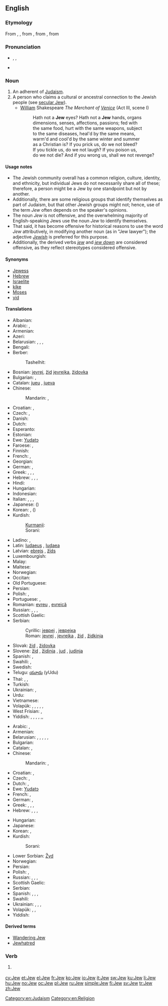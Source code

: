 {{also|jew}}
==English==
{{wikipedia|Jew}}

===Etymology===
From {{etyl|fro}} {{term|juiu|lang=fro}}, {{term|gyu|lang=fro}}, from {{etyl|la|en}} {{term|Iudaeus|Iūdaeus|lang=la}}, from {{etyl|grc}} {{term|Ἰουδαῖος|sc=polytonic|tr=Ioudaios}}, from {{etyl|he}} {{term|יהודי||lang=he|tr=Yehudi}}

===Pronunciation===
* {{enPR|jo͞o}}, {{IPA|/dʒuː/}}, {{X-SAMPA|/dZu:/}}
* {{rhymes|uː}}

===Noun===
{{en-noun}}

# An adherent of [[Judaism]].
# A person who claims a cultural or ancestral connection to the Jewish people (see [[secular Jew]]).
#* [[William]] Shakespeare ''The Merchant of [[Venice]]'' (Act III, scene I)
#*: Hath not a '''Jew''' eyes? Hath not a '''Jew''' hands, organs
#*: dimensions, senses, affections, passions; fed with
#*: the same food, hurt with the same weapons, subject
#*: to the same diseases, heal'd by the same means,
#*: warm'd and cool'd by the same winter and summer
#*: as a Christian is? If you prick us, do we not bleed?
#*: If you tickle us, do we not laugh? If you poison us,
#*: do we not die? And if you wrong us, shall we not revenge?

====Usage notes====
* The Jewish community overall has a common religion, culture, identity, and ethnicity, but individual Jews do not necessarily share all of these; therefore, a person might be a Jew by one standpoint but not by another.
* Additionally, there are some religious groups that identify themselves as part of Judaism, but that other Jewish groups might not; hence, use of the term ''Jew'' often depends on the speaker's opinions.
* The noun ''Jew'' is not offensive, and the overwhelming majority of English-speaking Jews use the noun ''Jew'' to identify themselves.
* That said, it has become offensive for historical reasons to use the word ''Jew'' attributively, in modifying another noun (as in "Jew lawyer"); the adjective ''[[Jewish]]'' is preferred for this purpose.
* Additionally, the derived verbs ''[[jew]]'' and ''[[jew down]]'' are considered offensive, as they reflect stereotypes considered offensive.

====Synonyms====
* [[Jewess]] {{qualifier|female|archaic}}
* [[Hebrew]] {{qualifier|dated}}
* [[Israelite]] {{qualifier|dated}}
* [[kike]] {{qualifier|derogatory}}
* [[Moses]] {{qualifier|dated|derogatory}}
* [[yid]] {{qualifier|derogatory}}

====Translations====
{{trans-top|person of the Jewish faith}}
* Albanian: {{t+|sq|çifut|m|xs=Albanian}}
* Arabic: {{t-|ar|يهودي|m|tr=yahuudiy}}, {{t-|ar|يهودية|f|tr=yahudíyya}}
* Armenian: {{t-|hy|հրեա|tr=hrea}}
* Azeri: {{t-|az|yəhudi|xs=Azeri}}
* Belarusian: {{t-|be|яўрэй|m|tr=jaŭréj|xs=Belarusian}}, {{t-|be|яўрэйка|f|tr=jaŭréjka|xs=Belarusian}}, {{qualifier|now obsolete}} {{t-|be|габрэй|m|tr=habréj|xs=Belarusian}}, {{t-|be|габрэйка|f|tr=habréjka|xs=Belarusian}}
* Bengali: {{t-|bn|ইহুদি|tr=ihudi|sc=Beng|xs=Bengali}}
* Berber:
*: Tashelhit: {{tø|shi|uday|m}}
* Bosnian: [[jevrej#Bosnian|jevrej]], [[žid#Bosnian|žid]] {{m}} [[jevrejka#Bosnian|jevrejka]], [[židovka#Bosnian|židovka]] {{f}}
* Bulgarian: {{t+|bg|евреин|m|tr=evréin}}, {{t-|bg|еврейка|f|tr=evréjka}}
* Catalan: [[jueu]] {{m}}, [[jueva]] {{f}}
* Chinese:
*: Mandarin: {{t|cmn|猶太人|sc=Hani}}, {{t|cmn|犹太人|tr=Yóutàirén|sc=Hani}}
* Croatian: {{t-|hr|Židov|m}}, {{t-|hr|Židovka|f}}
* Czech: {{t-|cs|Žid|m}}, {{t+|cs|Židovka|f}}
* Danish: {{t-|da|jøde|c}}
* Dutch: {{t+|nl|jood|m|f}}
* Esperanto: {{t-|eo|judo}}
* Estonian: {{t-|et|juut}}
* Ewe: [[Yudatɔ]]
* Faroese: {{t-|fo|jødi|m}}, {{t-|fo|gýðingur|m}}
* Finnish: {{t+|fi|juutalainen}}
* French: {{t+|fr|Juif|m}}, {{t+|fr|Juive|f}}
* Georgian: {{t-|ka|ებრაელი|tr=ebrauli|sc=Geor|xs=Georgian}}
* German: {{t+|de|Jude|m}}, {{t+|de|Jüdin|f}}
* Greek: {{t+|el|Εβραίος|m|tr=Evraíos|sc=Grek}}, {{t+|el|Εβραία|f|tr=Evraía|sc=Grek}}, {{t+|el|Ισραηλίτης|m|tr=Israilítis|sc=Grek}}, {{t+|el|Ισραηλίτισσα|f|tr=Israilítissa|sc=Grek}}
* Hebrew: {{t+|he|יהודי|m|tr=Yehudí}}, {{t-|he|יהודיה|f|tr=Yehudiyá}}, {{t+|he|יהודים|m|p|tr=Yehudím}}, {{t-|he|יהודיות|f|p|tr=Yehudiyót}}
* Hindi: {{t-|hi|यहूदी|tr=yahūdī|xs=Hindi}}
* Hungarian: {{t+|hu|zsidó}}
* Indonesian: {{t-|id|Yahudi|xs=Indonesian}}
* Italian: {{t-|it|giudeo|m}}, {{t-|it|giudea|f}}, {{t+|it|ebreo|m}}, {{t+|it|ebrea|f}}
* Japanese: {{t-|ja|ユダヤ人|tr=Yudaya-jin}} ({{t-|ja|猶太人}})
* Korean: {{t-|ko|유대인|tr=Yudaein|sc=Hang}}, {{t+|ko|유태인|tr=Yutaein|sc=Hang}} ({{t+|ko|猶太人|sc=Hani}})
* Kurdish:
*: [[Kurmanji]]: {{t+|ku|cihû}}
*: Sorani: {{ku-Arab|[[جوله‌که]]}}
{{trans-mid}}
* Ladino: {{tø|lad|djudío}}, {{tø|lad|djudía}}
* Latin: [[Iudaeus]] {{m}}, [[Iudaea]] {{f}}
* Latvian: [[ebrejs]] {{m}}, [[žīds]] {{m}}
* Luxembourgish: {{t-|lb|Judd|m}}
* Malay: {{t+|ms|Yahudi|xs=Malay}}
* Maltese: {{t-|mt|ludi|xs=Maltese}}
* Norwegian: {{t+|no|jøde|m}}
* Occitan: {{t+|oc|josieu}}
* Old Portuguese: {{tø|roa-ptg|judeu}}
* Persian: {{t+|fa|یهودی|tr=yahudi}}
* Polish: {{t+|pl|żyd|m}}, {{t-|pl|żydówka|f}}
* Portuguese: {{t+|pt|judeu|m}}, {{t+|pt|judia|f}}
* Romanian: [[evreu]] {{m}}, [[evreică]] {{f}}
* Russian: {{t+|ru|иудей|m|tr=iudéj}}, {{t+|ru|иудейка|f|tr=iudéjka}}, {{t+|ru|еврей|m|tr=jevréj}}, {{t+|ru|еврейка|f|tr=jevréjka}}
* Scottish Gaelic: {{t-|gd|Iùdhach|m|xs=Scottish Gaelic}}
* Serbian:
*: Cyrillic: [[јевреј#Serbian|јевреј]] {{m}}, [[јеврејка#Serbian|јеврејка]] {{f}}
*: Roman: [[jevrej#Serbian|jevrej]] {{m}}, [[jevrejka#Serbian|jevrejka]] {{f}}, [[žid]] {{m}}, [[židkinja]] {{f}}
* Slovak: [[žid]] {{m}}, [[židovka]] {{f}}
* Slovene: [[žid]] {{m}}, [[židinja]] {{f}}, [[jud]] {{m}}, [[judinja]] {{f}}
* Spanish: {{t+|es|judío|m}}, {{t-|es|judía|f}}
* Swahili: {{t+|sw|wayahudi|xs=Swahili}}, {{t+|sw|Myahudi}}
* Swedish: {{t+|sv|jude|c}}
* Telugu: [[యూదు]] (yUdu)
* Thai: {{t-|th|ยิว|tr=yiw}}, {{t-|th|คนยิว|tr=kon yiw}}, {{t-|th|ชาวยิว|tr=chaao yiw}}
* Turkish: {{t+|tr|Yahudi}}
* Ukrainian: {{t-|uk|іудей|m|tr=iudéj|xs=Ukrainian}}, {{t-|uk|іудейка|f|tr=iudéjka|xs=Ukrainian}}
* Urdu: {{t+|ur|یہودی|tr=yahūdī|xs=Urdu}}
* Vietnamese: {{t-|vi|Do thái|alt=người Do thái|xs=Vietnamese}}
* Volapük: {{qualifier|♂♀}} {{t+|vo|yudan}}, {{qualifier|♂}} {{t-|vo|hiyudan}}, {{qualifier|♀}} {{t-|vo|jiyudan}}, {{qualifier|♂♀}} {{t-|vo|liberayudan}}, {{qualifier|♂}} {{t-|vo|liberahiyudan}}, {{qualifier|♀}} {{t-|vo|liberajiyudan}}
* West Frisian: {{t-|fy|joad|m}}, {{t-|fy|joadinne|f}}
* Yiddish: {{t-|yi|ייִד|m|tr=Yid|sc=Hebr|xs=Yiddish}}, {{qualifier|diminutive, endearing}}, {{t-|yi|ייִדל|n|tr=Yidl|sc=Hebr|xs=Yiddish}}, {{qualifier|diminutive, endearing}}, {{t-|yi|ייִדעלע|n|tr=Yidele|sc=Hebr|xs=Yiddish}},{{t-|yi|ייִדאישקע|f|tr=Yidishke|sc=Hebr|xs=Yiddish}},
{{trans-bottom}}

{{trans-top|a person with a Jewish cultural or ancestral connection}}
* Arabic: {{t-|ar|يهودي|m|tr=yahuudiy}}, {{t-|ar|يهودية|f|tr=yahudíyya}}
* Armenian: {{t-|hy|հրեա|tr=hrea}}
* Belarusian: {{t-|be|яўрэй|m|tr=jaŭréj|xs=Belarusian}}, {{t-|be|яўрэйка|f|tr=jaŭréjka|xs=Belarusian}}, {{t-|be|габрэй|m|tr=habréj|xs=Belarusian}}, {{t-|be|габрэйка|f|tr=habréjka|xs=Belarusian}}, {{qualifier|now abusive}} {{t-|be|жыд|m|tr=žyd|xs=Belarusian}}, {{t-|be|жыдоўка|f|tr=žydóŭka|xs=Belarusian}}
* Bulgarian: {{t+|bg|евреин|m|tr=evrein}}
* Catalan: {{t+|ca|jueu|m}}, {{t-|ca|jueva|f}}
* Chinese:
*: Mandarin: {{t|cmn|猶太人|sc=Hani}}, {{t|cmn|犹太人|tr=Yóutàirén|sc=Hani}}
* Croatian: {{t-|hr|Židov|m}}, {{t-|hr|Židovka|f}}
* Czech: {{t-|cs|Žid|m}}, {{t+|cs|Židovka|f}}
* Dutch: {{t+|nl|Jood|m}}, {{t-|nl|Jodin|f}}
* Ewe: [[Yudatɔ]]
* French: {{t+|fr|Juif|m}}, {{t+|fr|Juive}}
* German: {{t+|de|Jude|m}}, {{t+|de|Jüdin|f}}
* Greek: {{t+|el|Εβραίος|m|tr=Evraíos|sc=Grek}}, {{t+|el|Εβραία|f|tr=Evraía|sc=Grek}}, {{t+|el|Ισραηλίτης|m|tr=Israilítis|sc=Grek}}, {{t+|el|Ισραηλίτισσα|f|tr=Israilítissa|sc=Grek}}
* Hebrew: {{t+|he|יהודי|m|tr=Yehudí}}, {{t-|he|יהודיה|f|tr=Yehudiyá}}, {{t+|he|יהודים|m|p|tr=Yehudím}}, {{t-|he|יהודיות|f|p|tr=Yehudiyót}}
{{trans-mid}}
* Hungarian: {{t+|hu|zsidó}}
* Japanese: {{t-|ja|ユダヤ人|tr=Yudaya-jin}}
* Korean: {{t-|ko|유대인|tr=Yudaein|sc=Hang}}, {{t+|ko|유태인|tr=Yutaein|sc=Hang}}
* Kurdish:
*: Sorani: {{ku-Arab|[[جوله‌که‌]]}}
* Lower Sorbian: [[Žyd]] {{m}}
* Norwegian: {{t+|no|jøde|m}}
* Persian: {{t+|fa|یهودی|tr=yahudi|sc=fa-Arab}}
* Polish: {{t+|pl|Żyd|m}}, {{t+|pl|Żydówka|f}}
* Russian: {{t+|ru|еврей|m|tr=jevréj}}, {{t+|ru|еврейка|f|tr=jevréjka}}, {{qualifier|now abusive}} {{t+|ru|жид|m|tr=žid}}, {{t+|ru|жидовка|f|tr=židóvka}}
* Scottish Gaelic: {{t-|gd|Iùdhach|m|xs=Scottish Gaelic}}
* Serbian: {{t|sr|Јеврејин|m|tr=Jevrejin|sc=Cyrl}}
* Spanish: {{t+|es|judío|m}}, {{t-|es|judía}}, {{t-|es|judíos|m|p}}, {{t-|es|judías|f|p}}
* Swahili: {{t+|sw|wayahudi|xs=Swahili}}
* Ukrainian: {{t-|uk|єврей|m|tr=jevréj|xs=Ukrainian}}, {{t-|uk|єврейка|f|tr=jevréjka|xs=Ukrainian}}, {{t-|uk|жид|m|tr=žyd|xs=Ukrainian}}, {{t-|uk|жидовка|f|tr=žydóvka|xs=Ukrainian}}
* Volapük: {{qualifier|male or female}} {{t+|vo|yudan}}, {{qualifier|male}} {{t-|vo|hiyudan}}, {{qualifier|female}} {{t-|vo|jiyudan}}
* Yiddish: {{t-|yi|ייִד|m|tr=Yid|sc=Hebr}}
{{trans-bottom}}

====Derived terms====
* [[Wandering Jew]]
* [[Jewhatred]]

===Verb===
{{en-verb}}

# {{offensive}} {{alternative capitalization of|jew}}

[[Category:en:Judaism]]
[[Category:en:Religion]]

[[cy:Jew]]
[[et:Jew]]
[[el:Jew]]
[[fr:Jew]]
[[ko:Jew]]
[[io:Jew]]
[[it:Jew]]
[[sw:Jew]]
[[ku:Jew]]
[[li:Jew]]
[[hu:Jew]]
[[no:Jew]]
[[oc:Jew]]
[[pl:Jew]]
[[ru:Jew]]
[[simple:Jew]]
[[fi:Jew]]
[[sv:Jew]]
[[tr:Jew]]
[[zh:Jew]]